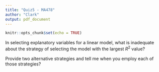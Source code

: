 ```yaml
---
title: "Quiz5 - MA478"
author: "Clark"
output: pdf_document
---
```


```r
knitr::opts_chunk$set(echo = TRUE)
```

In selecting explanatory variables for a linear model, what is inadequate about the strategy of selecting the model with the largest $R^2$ value?

Provide two alternative strategies and tell me when you employ each of those strategies?